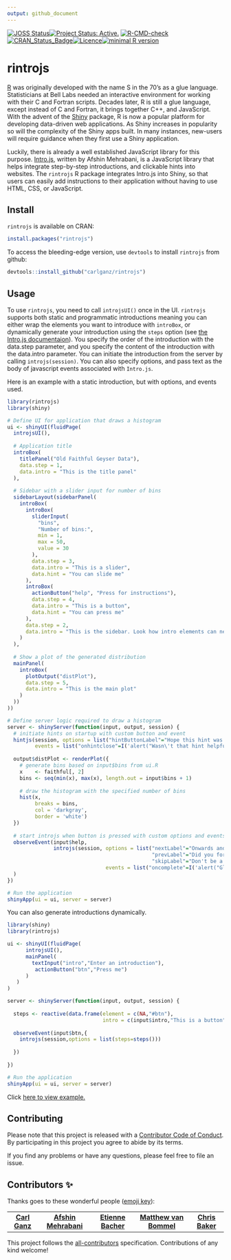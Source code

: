 ```yaml
---
output: github_document
---
```



[![JOSS Status](https://joss.theoj.org/papers/10.21105/joss.00063/status.svg)](https://dx.doi.org/10.21105/joss.00063)[![Project Status: Active.](https://www.repostatus.org/badges/latest/active.svg)](https://www.repostatus.org/#active) [![R-CMD-check](https://github.com/carlganz/rintrojs/workflows/R-CMD-check/badge.svg)](https://github.com/carlganz/rintrojs/actions)[![CRAN_Status_Badge](http://www.r-pkg.org/badges/version/rintrojs)](https://cran.r-project.org/package=rintrojs)[![Licence](https://img.shields.io/badge/licence-AGPL--3-blue.svg)](https://www.gnu.org/licenses/agpl-3.0.en.html)[![minimal R version](https://img.shields.io/badge/R%3E%3D-3.0.0-6666ff.svg)](https://cran.r-project.org/)

rintrojs
========

[R](https://www.r-project.org/) was originally developed with the name S in the 70's as a glue language. Statisticians at Bell Labs needed an interactive environment for working with their C and Fortran scripts. Decades later, R is still a glue language, except instead of C and Fortran, it brings together C++, and JavaScript. With the advent of the [Shiny](https://shiny.posit.co/) package, R is now a popular platform for developing data-driven web applications. As Shiny increases in popularity so will the complexity of the Shiny apps built. In many instances, new-users will require guidance when they first use a Shiny application.

Luckily, there is already a well established JavaScript library for this purpose. [Intro.js](https://introjs.com/), written by Afshin Mehrabani, is a JavaScript library that helps integrate step-by-step introductions, and clickable hints into websites. The `rintrojs` R package integrates Intro.js into Shiny, so that users can easily add instructions to their application without having to use HTML, CSS, or JavaScript.

Install
-------

`rintrojs` is available on CRAN:

```r
install.packages("rintrojs")
```

To access the bleeding-edge version, use `devtools` to install `rintrojs` from github:

```r
devtools::install_github("carlganz/rintrojs")
```

Usage
-----

To use `rintrojs`, you need to call `introjsUI()` once in the UI. `rintrojs` supports both static and programmatic introductions meaning you can either wrap the elements you want to introduce with `introBox`, or dynamically generate your introduction using the `steps` option (see [the Intro.js documentaion](https://github.com/usablica/intro.js/wiki/Documentation)). You specify the order of the introduction with the data.step parameter, and you specify the content of the introduction with the data.intro parameter. You can initiate the introduction from the server by calling `introjs(session)`. You can also specify options, and pass text as the body of javascript events associated with `Intro.js`.

Here is an example with a static introduction, but with options, and events used. 

``` r
library(rintrojs)
library(shiny)

# Define UI for application that draws a histogram
ui <- shinyUI(fluidPage(
  introjsUI(),
  
  # Application title
  introBox(
    titlePanel("Old Faithful Geyser Data"),
    data.step = 1,
    data.intro = "This is the title panel"
  ),
  
  # Sidebar with a slider input for number of bins
  sidebarLayout(sidebarPanel(
    introBox(
      introBox(
        sliderInput(
          "bins",
          "Number of bins:",
          min = 1,
          max = 50,
          value = 30
        ),
        data.step = 3,
        data.intro = "This is a slider",
        data.hint = "You can slide me"
      ),
      introBox(
        actionButton("help", "Press for instructions"),
        data.step = 4,
        data.intro = "This is a button",
        data.hint = "You can press me"
      ),
      data.step = 2,
      data.intro = "This is the sidebar. Look how intro elements can nest"
    )
  ),
  
  # Show a plot of the generated distribution
  mainPanel(
    introBox(
      plotOutput("distPlot"),
      data.step = 5,
      data.intro = "This is the main plot"
    )
  ))
))

# Define server logic required to draw a histogram
server <- shinyServer(function(input, output, session) {
  # initiate hints on startup with custom button and event
  hintjs(session, options = list("hintButtonLabel"="Hope this hint was helpful"),
         events = list("onhintclose"=I('alert("Wasn\'t that hint helpful")')))
  
  output$distPlot <- renderPlot({
    # generate bins based on input$bins from ui.R
    x    <- faithful[, 2]
    bins <- seq(min(x), max(x), length.out = input$bins + 1)
    
    # draw the histogram with the specified number of bins
    hist(x,
         breaks = bins,
         col = 'darkgray',
         border = 'white')
  })
  
  # start introjs when button is pressed with custom options and events
  observeEvent(input$help,
               introjs(session, options = list("nextLabel"="Onwards and Upwards",
                                               "prevLabel"="Did you forget something?",
                                               "skipLabel"="Don't be a quitter"),
                                events = list("oncomplete"=I('alert("Glad that is over")')))
  )
})

# Run the application
shinyApp(ui = ui, server = server)
```

You can also generate introductions dynamically.

``` r
library(shiny)
library(rintrojs)

ui <- shinyUI(fluidPage(
      introjsUI(),
      mainPanel(
        textInput("intro","Enter an introduction"),
         actionButton("btn","Press me")
      )
   )
)

server <- shinyServer(function(input, output, session) {
   
  steps <- reactive(data.frame(element = c(NA,"#btn"),
                               intro = c(input$intro,"This is a button")))
  
  observeEvent(input$btn,{
    introjs(session,options = list(steps=steps()))
    
  })
  
})

# Run the application 
shinyApp(ui = ui, server = server)
```

Click [here to view example.](https://carlganz.shinyapps.io/rintrojsexample/)

Contributing
------------

Please note that this project is released with a [Contributor Code of Conduct](https://github.com/carlganz/rintrojs/blob/master/CONDUCT.md). By participating in this project you agree to abide by its terms.

If you find any problems or have any questions, please feel free to file an issue. 

## Contributors ✨

Thanks goes to these wonderful people ([emoji key](https://allcontributors.org/docs/en/emoji-key)):

<!-- ALL-CONTRIBUTORS-LIST:START - Do not remove or modify this section -->
<!-- prettier-ignore-start -->
<!-- markdownlint-disable -->
<table>
  <tr>
    <td align="center"><a href="https://www.carlganz.com"><b>Carl Ganz</b></a><br /></td>
    <td align="center"><a href="https://github.com/afshinm"><b>Afshin Mehrabani</b></a><br /></td>
    <td align="center"><a href="https://github.com/etiennebacher"><b>Etienne Bacher</b></a><br /></td>
    <td align="center"><a href="https://github.com/mvanbommel"><b>Matthew van Bommel</b></a><br /></td>
    <td align="center"><a href="https://github.com/crew102"><b> Chris Baker</b></a><br /></td>
  </tr>
</table>

<!-- markdownlint-restore -->
<!-- prettier-ignore-end -->

<!-- ALL-CONTRIBUTORS-LIST:END -->

This project follows the [all-contributors](https://github.com/all-contributors/all-contributors) specification. Contributions of any kind welcome!

